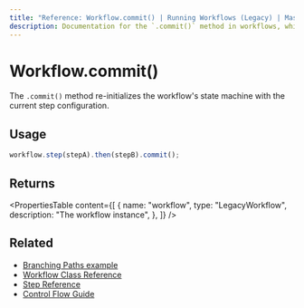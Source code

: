 ---
title: "Reference: Workflow.commit() | Running Workflows (Legacy) | Mastra Docs"
description: Documentation for the `.commit()` method in workflows, which re-initializes the workflow machine with the current step configuration.
---

# Workflow.commit()

The `.commit()` method re-initializes the workflow's state machine with the current step configuration.

## Usage

```typescript
workflow.step(stepA).then(stepB).commit();
```

## Returns

<PropertiesTable
  content={[
    {
      name: "workflow",
      type: "LegacyWorkflow",
      description: "The workflow instance",
    },
  ]}
/>

## Related

- [Branching Paths example](../../examples/workflows_legacy/branching-paths.mdx)
- [Workflow Class Reference](./workflow.mdx)
- [Step Reference](./step-class.mdx)
- [Control Flow Guide](../../docs/workflows-legacy/control-flow.mdx)
